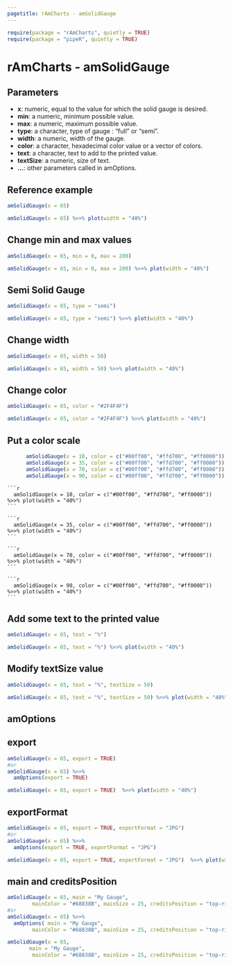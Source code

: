 ```yaml
---
pagetitle: rAmCharts - amSolidGauge
---
```


```r
require(package = "rAmCharts", quietly = TRUE)
require(package = "pipeR", quietly = TRUE)
```

<h1>rAmCharts - amSolidGauge</h1>

## Parameters

* __x__: numeric, equal to the value for which the solid gauge is desired.
* __min__: a numeric, minimum possible value.
* __max__: a numeric, maximum possible value. 
* __type__: a character, type of gauge : "full" or "semi".
* __width__: a numeric,  width of the gauge.
* __color__: a character, hexadecimal color value or a vector of colors. 
* __text__: a character, text to add to the printed value. 
* __textSize__: a numeric, size of text.
* __...__: other parameters called in amOptions.

## Reference example

```r
amSolidGauge(x = 65)
```
```r
amSolidGauge(x = 65) %>>% plot(width = "40%")
```

## Change min and max values
```r
amSolidGauge(x = 65, min = 0, max = 200)
```
```r
amSolidGauge(x = 65, min = 0, max = 200) %>>% plot(width = "40%")
```

## Semi Solid Gauge
```r
amSolidGauge(x = 65, type = "semi")
```
```r
amSolidGauge(x = 65, type = "semi") %>>% plot(width = "40%")
```

## Change width
```r
amSolidGauge(x = 65, width = 50)
```
```r
amSolidGauge(x = 65, width = 50) %>>% plot(width = "40%")
```

## Change color
```r
amSolidGauge(x = 65, color = "#2F4F4F")
```
```r
amSolidGauge(x = 65, color = "#2F4F4F") %>>% plot(width = "40%")
```

## Put a color scale

```r
      amSolidGauge(x = 10, color = c("#00ff00", "#ffd700", "#ff0000"))
      amSolidGauge(x = 35, color = c("#00ff00", "#ffd700", "#ff0000"))
      amSolidGauge(x = 70, color = c("#00ff00", "#ffd700", "#ff0000"))
      amSolidGauge(x = 90, color = c("#00ff00", "#ffd700", "#ff0000"))
```

<div class="row">
  <div class="col-xs-12 col-md-6">
    ```r
      amSolidGauge(x = 10, color = c("#00ff00", "#ffd700", "#ff0000")) %>>% plot(width = "40%")
    ```
  </div>
  <div class="col-xs-12 col-md-6">
    ```r
      amSolidGauge(x = 35, color = c("#00ff00", "#ffd700", "#ff0000")) %>>% plot(width = "40%")
    ```
  </div>
</div>
<div class="row">
  <div class="col-xs-12 col-md-6">
    ```r
      amSolidGauge(x = 70, color = c("#00ff00", "#ffd700", "#ff0000")) %>>% plot(width = "40%")
    ```
  </div>
  <div class="col-xs-12 col-md-6">
    ```r
      amSolidGauge(x = 90, color = c("#00ff00", "#ffd700", "#ff0000")) %>>% plot(width = "40%")
    ```
  </div>
</div>

## Add some text to the printed value
```r
amSolidGauge(x = 65, text = "%")
```
```r
amSolidGauge(x = 65, text = "%") %>>% plot(width = "40%")
```

## Modify textSize value
```r
amSolidGauge(x = 65, text = "%", textSize = 50)
```
```r
amSolidGauge(x = 65, text = "%", textSize = 50) %>>% plot(width = "40%")
```

<h2 class="partdivtitle">amOptions</h2>

## export
```r
amSolidGauge(x = 65, export = TRUE)
#or
amSolidGauge(x = 65) %>>% 
  amOptions(export = TRUE)
```
```r
amSolidGauge(x = 65, export = TRUE)  %>>% plot(width = "40%")
```

## exportFormat
```r
amSolidGauge(x = 65, export = TRUE, exportFormat = "JPG")
#or
amSolidGauge(x = 65) %>>% 
  amOptions(export = TRUE, exportFormat = "JPG")
```
```r
amSolidGauge(x = 65, export = TRUE, exportFormat = "JPG")  %>>% plot(width = "40%")
```

## main and creditsPosition
```r
amSolidGauge(x = 65, main = "My Gauge",
        mainColor = "#68838B", mainSize = 25, creditsPosition = "top-right")
#or
amSolidGauge(x = 65) %>>% 
  amOptions( main = "My Gauge",
        mainColor = "#68838B", mainSize = 25, creditsPosition = "top-right")
```
```r
amSolidGauge(x = 65, 
       main = "My Gauge",
        mainColor = "#68838B", mainSize = 25, creditsPosition = "top-right")  %>>% plot(width = "40%")
```
